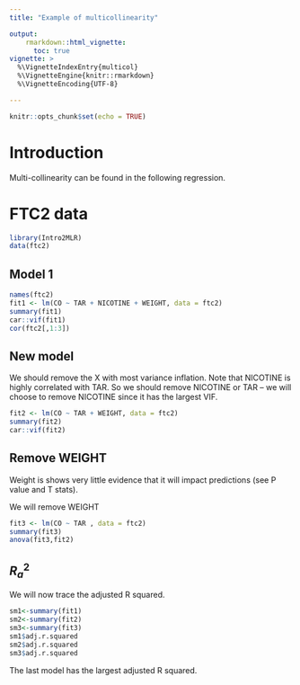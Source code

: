 ```yaml
---
title: "Example of multicollinearity"

output: 
    rmarkdown::html_vignette:
      toc: true
vignette: >
  %\VignetteIndexEntry{multicol}
  %\VignetteEngine{knitr::rmarkdown}
  %\VignetteEncoding{UTF-8}

---
```


```r
knitr::opts_chunk$set(echo = TRUE)
```

# Introduction

Multi-collinearity can be found in the following regression.

# FTC2 data

```r
library(Intro2MLR)
data(ftc2)
```



## Model 1

```r
names(ftc2)
fit1 <- lm(CO ~ TAR + NICOTINE + WEIGHT, data = ftc2)
summary(fit1)
car::vif(fit1)
cor(ftc2[,1:3])
```

## New model

We should remove the X with most variance inflation.  Note that NICOTINE is highly correlated with TAR. So we should remove NICOTINE or TAR -- we will choose to remove NICOTINE since it has the largest VIF.


```r
fit2 <- lm(CO ~ TAR + WEIGHT, data = ftc2)
summary(fit2)
car::vif(fit2)

```

## Remove WEIGHT

Weight is shows very little evidence that it will impact predictions (see P value and T stats).

We will remove WEIGHT



```r
fit3 <- lm(CO ~ TAR , data = ftc2)
summary(fit3)
anova(fit3,fit2)
```
## $R^2_a$

We will now trace the adjusted R squared.

```r
sm1<-summary(fit1)
sm2<-summary(fit2)
sm3<-summary(fit3)
sm1$adj.r.squared
sm2$adj.r.squared
sm3$adj.r.squared
```

The last model has the largest adjusted R squared.

